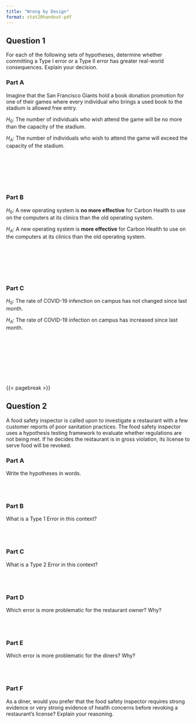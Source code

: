 ```yaml
---
title: "Wrong by Design"
format: stat20handout-pdf
---
```


<!-- Revise these to be settings where a hypothesis test makes sense (where there is a source of randomness in the data collection.) -->

## Question 1

For each of the following sets of hypotheses, determine whether committing a Type I error or a Type II error has greater real-world consequences. Explain your decision.

### Part A

Imagine that the San Francisco Giants hold a book donation promotion for one of their games where every individual who brings a used book to the stadium is allowed free entry. 

$H_0$: The number of individuals who wish attend the game will be no more than the capacity of the stadium.

$H_A$: The number of individuals who wish to attend the game will exceed the capacity of the stadium.

\
\
\
\
\

### Part B

$H_0$: A new operating system is **no more effective** for Carbon Health to use on the computers at its clinics than the old operating system.

$H_A$: A new operating system is **more effective** for Carbon Health to use on the computers at its clinics than the old operating system.

\
\
\
\
\

### Part C

$H_0$: The rate of COVID-19 infenction on campus has not changed since last month.

$H_A$: The rate of COVID-19 infection on campus has increased since last month.

\
\
\
\
\
\
\


{{< pagebreak >}}

## Question 2

A food safety inspector is called upon to investigate a restaurant with a few customer reports of poor sanitation practices. The food safety inspector uses a hypothesis testing framework to evaluate whether regulations are not being met. If he decides the restaurant is in gross violation, its license to serve food will be revoked.

### Part A
Write the hypotheses in words.

\
\

### Part B
What is a Type 1 Error in this context?

\
\

### Part C
What is a Type 2 Error in this context?

\
\

### Part D
Which error is more problematic for the restaurant owner? Why?

\
\

### Part E
Which error is more problematic for the diners? Why?

\
\

### Part F
As a diner, would you prefer that the food safety inspector requires strong evidence or very strong evidence of health concerns before revoking a restaurant’s license? Explain your reasoning.
